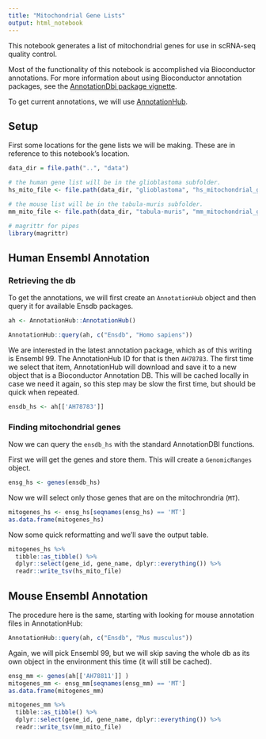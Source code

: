 ```yaml
---
title: "Mitochondrial Gene Lists"
output: html_notebook
---
```


This notebook generates a list of mitochondrial genes for use in scRNA-seq quality control.

Most of the functionality of this notebook is accomplished via Bioconductor annotations. For more information about using Bioconductor annotation packages, see the
[AnnotationDbi package vignette](http://bioconductor.org/packages/release/bioc/vignettes/AnnotationDbi/inst/doc/IntroToAnnotationPackages.pdf).

To get current annotations, we will use [AnnotationHub](https://bioconductor.org/packages/release/bioc/html/AnnotationHub.html).

## Setup

First some locations for the gene lists we will be making. These are in reference to this notebook's location.

```r
data_dir = file.path("..", "data")

# the human gene list will be in the glioblastoma subfolder.
hs_mito_file <- file.path(data_dir, "glioblastoma", "hs_mitochondrial_genes.tsv")

# the mouse list will be in the tabula-muris subfolder.
mm_mito_file <- file.path(data_dir, "tabula-muris", "mm_mitochondrial_genes.tsv")
```

```r
# magrittr for pipes
library(magrittr)
```


## Human Ensembl Annotation

### Retrieving the db

To get the annotations, we will first create an `AnnotationHub` object and then query it for available Ensdb packages. 

```r
ah <- AnnotationHub::AnnotationHub()
```

```r
AnnotationHub::query(ah, c("Ensdb", "Homo sapiens"))
```
We are interested in the latest annotation package, which as of this writing is Ensembl 99. 
The AnnotationHub ID for that is then `AH78783`.
The first time we select that item, AnnotationHub will download and save it to a new object that is a Bioconductor Annotation DB.
This will be cached locally in case we need it again, so this step may be slow the first time, but should be quick when repeated.
```r
ensdb_hs <- ah[['AH78783']] 
```

### Finding mitochondrial genes

Now we can query the `ensdb_hs` with the standard AnnotationDBI functions.

First we will get the genes and store them. 
This will create a `GenomicRanges` object. 

```r
ensg_hs <- genes(ensdb_hs)
```

Now we will select only those genes that are on the mitochrondria (`MT`).

```r
mitogenes_hs <- ensg_hs[seqnames(ensg_hs) == 'MT']
as.data.frame(mitogenes_hs)
```

Now some quick reformatting and we'll save the output table.

```r
mitogenes_hs %>%
  tibble::as_tibble() %>%
  dplyr::select(gene_id, gene_name, dplyr::everything()) %>%
  readr::write_tsv(hs_mito_file)
```

## Mouse Ensembl Annotation

The procedure here is the same, starting with looking for mouse annotation files in AnnotationHub:

```r
AnnotationHub::query(ah, c("Ensdb", "Mus musculus"))
```

Again, we will pick Ensembl 99, but we will skip saving the whole db  as its own object in the environment this time (it will still be cached).

```r
ensg_mm <- genes(ah[['AH78811']] )
mitogenes_mm <- ensg_mm[seqnames(ensg_mm) == 'MT']
as.data.frame(mitogenes_mm)
```

```r
mitogenes_mm %>%
  tibble::as_tibble() %>%
  dplyr::select(gene_id, gene_name, dplyr::everything()) %>%
  readr::write_tsv(mm_mito_file)
```
